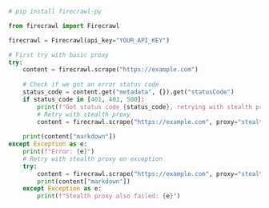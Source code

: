 ```python Python
# pip install firecrawl-py

from firecrawl import Firecrawl

firecrawl = Firecrawl(api_key="YOUR_API_KEY")

# First try with basic proxy
try:
    content = firecrawl.scrape("https://example.com")
    
    # Check if we got an error status code
    status_code = content.get("metadata", {}).get("statusCode")
    if status_code in [401, 403, 500]:
        print(f"Got status code {status_code}, retrying with stealth proxy")
        # Retry with stealth proxy
        content = firecrawl.scrape("https://example.com", proxy="stealth")
    
    print(content["markdown"])
except Exception as e:
    print(f"Error: {e}")
    # Retry with stealth proxy on exception
    try:
        content = firecrawl.scrape("https://example.com", proxy="stealth")
        print(content["markdown"])
    except Exception as e:
        print(f"Stealth proxy also failed: {e}")
```
